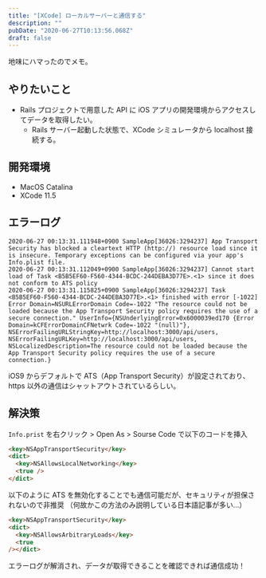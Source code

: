 ```yaml
---
title: "[XCode] ローカルサーバーと通信する"
description: ""
pubDate: "2020-06-27T10:13:56.068Z"
draft: false
---
```


地味にハマったのでメモ。

## やりたいこと

- Rails プロジェクトで用意した API に iOS アプリの開発環境からアクセスしてデータを取得したい。
  - Rails サーバー起動した状態で、XCode シミュレータから localhost 接続する。

## 開発環境

- MacOS Catalina
- XCode 11.5

## エラーログ

```shell
2020-06-27 00:13:31.111948+0900 SampleApp[36026:3294237] App Transport Security has blocked a cleartext HTTP (http://) resource load since it is insecure. Temporary exceptions can be configured via your app's Info.plist file.
2020-06-27 00:13:31.112049+0900 SampleApp[36026:3294237] Cannot start load of Task <B5B5EF60-F560-4344-BCDC-244DEBA3D77E>.<1> since it does not conform to ATS policy
2020-06-27 00:13:31.115825+0900 SampleApp[36026:3294237] Task <B5B5EF60-F560-4344-BCDC-244DEBA3D77E>.<1> finished with error [-1022] Error Domain=NSURLErrorDomain Code=-1022 "The resource could not be loaded because the App Transport Security policy requires the use of a secure connection." UserInfo={NSUnderlyingError=0x6000039ed170 {Error Domain=kCFErrorDomainCFNetwrk Code=-1022 "(null)"}, NSErrorFailingURLStringKey=http://localhost:3000/api/users, NSErrorFailingURLKey=http://localhost:3000/api/users, NSLocalizedDescription=The resource could not be loaded because the App Transport Security policy requires the use of a secure connection.}
```

iOS9 からデフォルトで ATS（App Transport Security）が設定されており、https 以外の通信はシャットアウトされているらしい。

## 解決策

`Info.prist` を右クリック > Open As > Sourse Code で以下のコードを挿入

```html
<key>NSAppTransportSecurity</key>
<dict>
  <key>NSAllowsLocalNetworking</key>
  <true />
</dict>
```

以下のように ATS を無効化することでも通信可能だが、セキュリティが担保されないので非推奨
（何故かこの方法のみ説明している日本語記事が多い…）

```html
<key>NSAppTransportSecurity</key>
<dict>
  <key>NSAllowsArbitraryLoads</key>
  <true
/></dict>
```

エラーログが解消され、データが取得できることを確認できれば通信成功！
